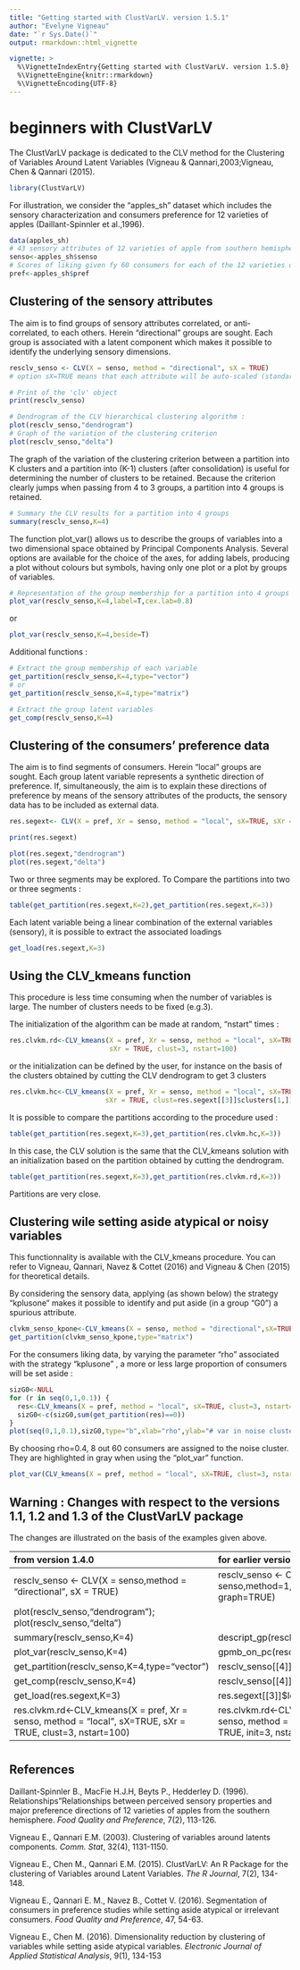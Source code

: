 ---
title: "Getting started with ClustVarLV. version 1.5.1"
author: "Evelyne Vigneau"
date: "`r Sys.Date()`"
output: rmarkdown::html_vignette

vignette: >
  %\VignetteIndexEntry{Getting started with ClustVarLV. version 1.5.0}
  %\VignetteEngine{knitr::rmarkdown}
  %\VignetteEncoding{UTF-8}
--- 
#
#


# beginners with ClustVarLV

The ClustVarLV package is dedicated to the CLV method for the Clustering of Variables Around Latent Variables (Vigneau & Qannari,2003;Vigneau, Chen & Qannari (2015). 

```{r}
library(ClustVarLV)
```


For illustration, we consider the "apples\_sh" dataset which includes the sensory characterization and consumers preference for 12 varieties of apples (Daillant-Spinnler et al.,1996). 

```{r}
data(apples_sh)
# 43 sensory attributes of 12 varieties of apple from southern hemisphere
senso<-apples_sh$senso
# Scores of liking given fy 60 consumers for each of the 12 varieties of apple
pref<-apples_sh$pref
```


## Clustering of the sensory attributes 

The aim is to find groups of sensory attributes correlated, or anti-correlated, to each others. Herein "directional" groups are sought.
Each group is associated with a latent component which makes it possible to identify the underlying sensory dimensions.

```{r, results="hide"}
resclv_senso <- CLV(X = senso, method = "directional", sX = TRUE)
# option sX=TRUE means that each attribute will be auto-scaled (standard deviation =1)

# Print of the 'clv' object 
print(resclv_senso)
```

```{r, fig.width=3, fig.height=3}
# Dendrogram of the CLV hierarchical clustering algorithm :
plot(resclv_senso,"dendrogram")
# Graph of the variation of the clustering criterion
plot(resclv_senso,"delta")
```

The graph of the variation of the clustering criterion between a partition into K clusters and a partition into (K-1) clusters (after consolidation) is useful for determining the number of clusters to be retained.
Because the criterion clearly jumps when passing from 4 to 3 groups,  a partition into 4 groups is retained.

```{r}
# Summary the CLV results for a partition into 4 groups
summary(resclv_senso,K=4)
```

The function plot\_var() allows us to describe the groups of variables into a two dimensional space obtained by Principal Components Analysis. 
Several options are available for the choice of the axes, for adding labels, producing a plot without colours but symbols, having only one plot or a plot by groups of variables.

```{r, fig.width=4, fig.height=4}
# Representation of the group membership for a partition into 4 groups
plot_var(resclv_senso,K=4,label=T,cex.lab=0.8)
```
or
```{r, fig.width=6, fig.height=6}
plot_var(resclv_senso,K=4,beside=T)
```

Additional functions :
```{r, results="hide"}
# Extract the group membership of each variable
get_partition(resclv_senso,K=4,type="vector")
# or 
get_partition(resclv_senso,K=4,type="matrix")

# Extract the group latent variables 
get_comp(resclv_senso,K=4)
```


## Clustering of the consumers' preference data  

The aim is to find segments of consumers. Herein "local" groups are sought.
Each group latent variable represents a synthetic direction of preference.
If, simultaneously, the aim is to explain these directions of preference by means of the sensory attributes of the products, the sensory data has to be included as external data.



```{r, results="hide"}
res.segext<- CLV(X = pref, Xr = senso, method = "local", sX=TRUE, sXr = TRUE)

print(res.segext)
```

```{r, fig.width=3, fig.height=3}
plot(res.segext,"dendrogram")
plot(res.segext,"delta") 
```

Two or three segments may be explored. 
To Compare the partitions into two or three segments :
```{r}
table(get_partition(res.segext,K=2),get_partition(res.segext,K=3))
```

Each latent variable being a linear combination of the external variables (sensory), it is possible to extract the associated loadings
```{r}
get_load(res.segext,K=3)
```


## Using the CLV_kmeans function

This procedure is less time consuming when the number of variables is large.
The number of clusters needs to be fixed (e.g.3). 

The initialization of the algorithm  can be made at random, "nstart" times :
```{r}
res.clvkm.rd<-CLV_kmeans(X = pref, Xr = senso, method = "local", sX=TRUE,
                         sXr = TRUE, clust=3, nstart=100)
```
or the initialization can be defined by the user, for instance on the basis of the clusters obtained by cutting the CLV dendrogram to get 3 clusters
```{r}
res.clvkm.hc<-CLV_kmeans(X = pref, Xr = senso, method = "local", sX=TRUE,
                        sXr = TRUE, clust=res.segext[[3]]$clusters[1,])
```

It is possible to compare the partitions according to the procedure used :
```{r}
table(get_partition(res.segext,K=3),get_partition(res.clvkm.hc,K=3)) 
```
In this case, the CLV solution is the same that the CLV_kmeans solution with an initialization based on the partition obtained by cutting the dendrogram.

```{r}
table(get_partition(res.segext,K=3),get_partition(res.clvkm.rd,K=3)) 
```
Partitions are very close.


## Clustering wile setting aside atypical or noisy variables

This functionnality is available with the CLV_kmeans procedure. You can refer to Vigneau, Qannari, Navez & Cottet (2016) and Vigneau & Chen (2015) for theoretical details.

By considering the sensory data, applying (as shown below) the strategy "kplusone" makes it possible to identify and put aside (in a group "G0") a spurious attribute.  
```{r}
clvkm_senso_kpone<-CLV_kmeans(X = senso, method = "directional",sX=TRUE, clust=4, strategy="kplusone",rho=0.5)
get_partition(clvkm_senso_kpone,type="matrix")
```


For the consumers liking data, by varying the parameter "rho" associated with the strategy "kplusone" , a more or less large proportion of consumers will be set aside : 
```{r}
sizG0<-NULL
for (r in seq(0,1,0.1)) {
  res<-CLV_kmeans(X = pref, method = "local", sX=TRUE, clust=3, nstart=20, strategy="kplusone",rho=r)
  sizG0<-c(sizG0,sum(get_partition(res)==0))
}
plot(seq(0,1,0.1),sizG0,type="b",xlab="rho",ylab="# var in noise cluster")
```

By choosing rho=0.4, 8 out 60 consumers are assigned to the noise cluster. They are highlighted in gray when using the "plot_var" function.

```{r}
plot_var(CLV_kmeans(X = pref, method = "local", sX=TRUE, clust=3, nstart=20, strategy="kplusone",rho=0.4))
```


## Warning : Changes with respect to the versions 1.1, 1.2 and 1.3 of the ClustVarLV package

The changes are illustrated on the basis of the examples given above.

------------------------------------------------------------------------------------------------
from version 1.4.0                                   for earlier versions
--------------------------------------------         --------------------------------------------  
resclv\_senso <- CLV(X = senso,method =              resclv\_senso <- CLV(X = senso,method=1,  
"directional", sX = TRUE)                                           sX = TRUE, graph=TRUE)

plot(resclv\_senso,"dendrogram");        
      plot(resclv\_senso,"delta")	                                                                           

summary(resclv\_senso,K=4)                           descript\_gp(resclv\_senso,X=senso,K=4)

plot\_var(resclv\_senso,K=4)                         gpmb\_on\_pc(resclv\_senso,X=senso,K=4)

get\_partition(resclv\_senso,K=4,type="vector")	     resclv\_senso[[4]]$clusters[2,]

get\_comp(resclv\_senso,K=4)	                       resclv\_senso[[4]]$comp

get\_load(res.segext,K=3)	                           res.segext[[3]]$loading

res.clvkm.rd<-CLV\_kmeans(X = pref, Xr = senso,      res.clvkm.rd<-CLV\_kmeans(X = pref, Xr = senso, 
     method = "local", sX=TRUE, sXr = TRUE,                         method = 2, sX=TRUE, sXr = TRUE, 
     clust=3, nstart=100)	                                           init=3, nstart=100)
--------------------------------------------         ----------------------------------------------

#
#
#
## References

Daillant-Spinnler B., MacFie H.J.H, Beyts P., Hedderley D. (1996). Relationships"Relationships between perceived sensory properties and major preference directions of 12 varieties of apples from the southern hemisphere. _Food Quality and Preference_, 7(2), 113-126.

Vigneau E., Qannari E.M. (2003). Clustering of variables around latents components. _Comm. Stat_, 32(4), 1131-1150.

Vigneau E., Chen M., Qannari E.M. (2015). ClustVarLV:  An R Package for the clustering of Variables around Latent Variables. _The R Journal_, 7(2), 134-148.

Vigneau E., Qannari E. M., Navez B., Cottet V. (2016). Segmentation of consumers in preference studies while setting aside atypical or irrelevant consumers. _Food Quality and Preference_, 47, 54-63.

Vigneau E., Chen M. (2016). Dimensionality reduction by clustering of variables while setting aside atypical variables. _Electronic Journal of Applied Statistical Analysis_, 9(1), 134-153
